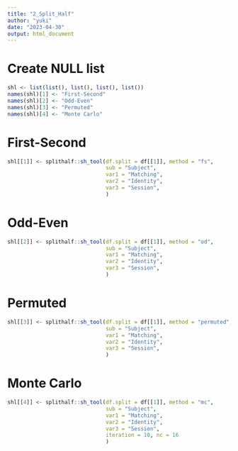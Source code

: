 ```yaml
---
title: "2_Split_Half"
author: "yuki"
date: "2023-04-30"
output: html_document
---
```

# Create NULL list
```r
shl <- list(list(), list(), list(), list())
names(shl)[1] <- "First-Second"
names(shl)[2] <- "Odd-Even"
names(shl)[3] <- "Permuted"
names(shl)[4] <- "Monte Carlo"
```

# First-Second
```r
shl[[1]] <- splithalf::sh_tool(df.split = df[[1]], method = "fs",
                               sub = "Subject",
                               var1 = "Matching",
                               var2 = "Identity",
                               var3 = "Session",
                               )
```
# Odd-Even
```r
shl[[2]] <- splithalf::sh_tool(df.split = df[[1]], method = "od",
                               sub = "Subject",
                               var1 = "Matching",
                               var2 = "Identity",
                               var3 = "Session",
                               )
```
# Permuted
```r
shl[[3]] <- splithalf::sh_tool(df.split = df[[1]], method = "permuted",
                               sub = "Subject",
                               var1 = "Matching",
                               var2 = "Identity",
                               var3 = "Session",
                               )
```
# Monte Carlo
```r
shl[[4]] <- splithalf::sh_tool(df.split = df[[1]], method = "mc",
                               sub = "Subject",
                               var1 = "Matching",
                               var2 = "Identity",
                               var3 = "Session",
                               iteration = 10, nc = 16
                               )
```
